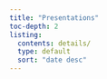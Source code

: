 ```yaml
---
title: "Presentations"
toc-depth: 2
listing: 
  contents: details/
  type: default
  sort: "date desc"
---
```

